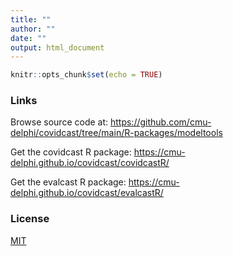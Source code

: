 ```yaml
---
title: ""
author: ""
date: ""
output: html_document
---
```


```r
knitr::opts_chunk$set(echo = TRUE)
```


### Links

Browse source code at:
[https://github.com/cmu-delphi/covidcast/tree/main/R-packages/modeltools](https://github.com/cmu-delphi/covidcast/tree/main/R-packages/modeltools)

Get the covidcast R package:
[https://cmu-delphi.github.io/covidcast/covidcastR/](https://cmu-delphi.github.io/covidcast/covidcastR/)

Get the evalcast R package:
[https://cmu-delphi.github.io/covidcast/evalcastR/](https://cmu-delphi.github.io/covidcast/evalcastR/)

### License
[MIT](https://opensource.org/licenses/mit-license.php)
